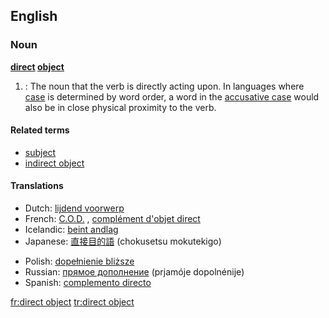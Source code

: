 ==English==
{{Wikipedia}}
===Noun===
'''[[direct]] [[object]]'''

#{{grammar}}: The noun that the verb is directly acting upon. In languages where [[case]] is determined by word order, a word in the [[accusative case]] would also be in close physical proximity to the verb.

<!--Ex: I see the car. (car is the direct object) --Wikipedia.
-->
====Related terms====
*[[subject]]
*[[indirect object]]

====Translations====
{{top}}
*Dutch: [[lijdend voorwerp]] {{n}}
*French: [[C.O.D.]] {{m}}, [[complément d'objet direct]] {{m}}
*Icelandic: [[beint andlag]] {{n}}
*Japanese: [[直接目的語]] (chokusetsu mokutekigo)
{{mid}}
*Polish: [[dopełnienie bliższe]] {{n}}
*Russian: [[прямое дополнение]] (prjamóje dopolnénije) {{n}}
*Spanish: [[complemento directo]] {{m}}
{{bottom}}

[[fr:direct object]]
[[tr:direct object]]